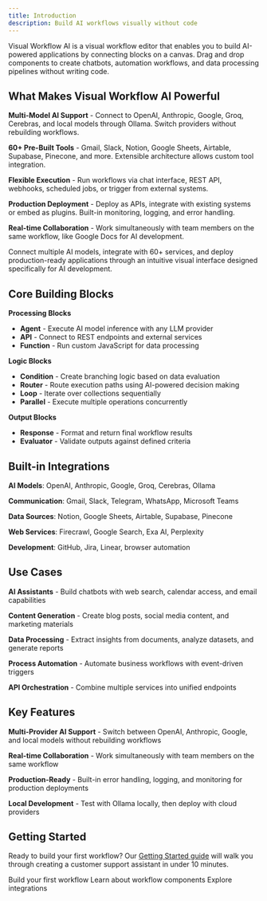 ```yaml
---
title: Introduction
description: Build AI workflows visually without code
---
```



Visual Workflow AI is a visual workflow editor that enables you to build AI-powered applications by connecting blocks on a canvas. Drag and drop components to create chatbots, automation workflows, and data processing pipelines without writing code.

## What Makes Visual Workflow AI Powerful

**Multi-Model AI Support** - Connect to OpenAI, Anthropic, Google, Groq, Cerebras, and local models through Ollama. Switch providers without rebuilding workflows.

**60+ Pre-Built Tools** - Gmail, Slack, Notion, Google Sheets, Airtable, Supabase, Pinecone, and more. Extensible architecture allows custom tool integration.

**Flexible Execution** - Run workflows via chat interface, REST API, webhooks, scheduled jobs, or trigger from external systems.

**Production Deployment** - Deploy as APIs, integrate with existing systems or embed as plugins. Built-in monitoring, logging, and error handling.

**Real-time Collaboration** - Work simultaneously with team members on the same workflow, like Google Docs for AI development.

Connect multiple AI models, integrate with 60+ services, and deploy production-ready applications through an intuitive visual interface designed specifically for AI development.

## Core Building Blocks

**Processing Blocks**

- **Agent** - Execute AI model inference with any LLM provider
- **API** - Connect to REST endpoints and external services
- **Function** - Run custom JavaScript for data processing

**Logic Blocks**

- **Condition** - Create branching logic based on data evaluation
- **Router** - Route execution paths using AI-powered decision making
- **Loop** - Iterate over collections sequentially
- **Parallel** - Execute multiple operations concurrently

**Output Blocks**

- **Response** - Format and return final workflow results
- **Evaluator** - Validate outputs against defined criteria

## Built-in Integrations

**AI Models**: OpenAI, Anthropic, Google, Groq, Cerebras, Ollama

**Communication**: Gmail, Slack, Telegram, WhatsApp, Microsoft Teams

**Data Sources**: Notion, Google Sheets, Airtable, Supabase, Pinecone

**Web Services**: Firecrawl, Google Search, Exa AI, Perplexity

**Development**: GitHub, Jira, Linear, browser automation

## Use Cases

**AI Assistants** - Build chatbots with web search, calendar access, and email capabilities

**Content Generation** - Create blog posts, social media content, and marketing materials

**Data Processing** - Extract insights from documents, analyze datasets, and generate reports

**Process Automation** - Automate business workflows with event-driven triggers

**API Orchestration** - Combine multiple services into unified endpoints

## Key Features

**Multi-Provider AI Support** - Switch between OpenAI, Anthropic, Google, and local models without rebuilding workflows

**Real-time Collaboration** - Work simultaneously with team members on the same workflow

**Production-Ready** - Built-in error handling, logging, and monitoring for production deployments

**Local Development** - Test with Ollama locally, then deploy with cloud providers

## Getting Started

Ready to build your first workflow? Our [Getting Started guide](/getting-started) will walk you through creating a customer support assistant in under 10 minutes.

<Cards>
  <Card title="Getting Started" href="/getting-started">
    Build your first workflow
  </Card>
  <Card title="Blocks" href="/blocks">
    Learn about workflow components
  </Card>
  <Card title="Tools" href="/tools">
    Explore integrations
  </Card>
</Cards>
